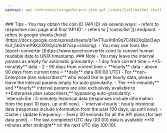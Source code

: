 ```yaml
---
openapi: api-reference/coingecko-pro.json get /coins/{id}/market_chart
---
```


<Tip>
### Tips
- You may obtain the coin ID (API ID) via several ways:
  - refers to respective coin page and find 'API ID'.
  - refers to [`/coins/list`](<https://docs.coingecko.com/reference/coins-list>) endpoint.
  - refers to google sheets [here](https://docs.google.com/spreadsheets/d/1wTTuxXt8n9q7C4NDXqQpI3wpKu1_5bGVmP9Xz0XGSyU/edit?usp=sharing).
- You may use tools like [epoch converter ](https://www.epochconverter.com) to convert human readable date to UNIX timestamp.
</Tip>

<Note>
### Note
- You may leave the interval params as empty for automatic granularity:
  - 1 day from current time = **5-minutely** data
  - 2 - 90 days from current time = **hourly** data
  - above 90 days from current time = **daily** data (00:00 UTC)
- For **non-Enterprise plan subscribers** who would like to get hourly data, please leave the interval params empty for auto granularity.
- The **5-minutely** and **hourly** interval params are also exclusively available to **Enterprise plan subscribers,** bypassing auto-granularity:
  - `interval=5m`: 5-minutely historical data (responses include information from the past 10 days, up until now).
  - `interval=hourly`: hourly historical data (responses include information from the past 100 days, up until now).
- Cache / Update Frequency:  
  - Every 30 seconds for all the API plans (for last data point).
  - The last completed UTC day (00:00) data is available **10 minutes after midnight** on the next UTC day (00:10).
</Note>